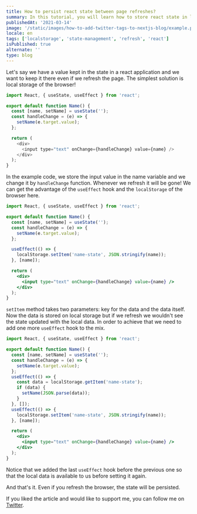 ```yaml
---
title: How to persist react state between page refreshes?
summary: In this tutorial, you will learn how to store react state in local storage of the browser.
publishedAt: '2021-03-14'
image: '/static/images/how-to-add-twitter-tags-to-nextjs-blog/example.png'
locale: en
tags: ['localstorage', 'state-management', 'refresh', 'react']
isPublished: true
alternate: ''
type: blog
---
```


Let's say we have a value kept in the state in a react application and we want to keep it there even if we refresh the page. The simplest solution is local storage of the browser!

```javascript
import React, { useState, useEffect } from 'react';

export default function Name() {
  const [name, setName] = useState('');
  const handleChange = (e) => {
    setName(e.target.value);
  };

  return (
    <div>
      <input type="text" onChange={handleChange} value={name} />
    </div>
  );
}
```

In the example code, we store the input value in the name variable and we change it by `handleChange` function. Whenever we refresh it will be gone! We can get the advantage of the `useEffect` hook and the `localStorage` of the browser here.

```jsx
import React, { useState, useEffect } from 'react';

export default function Name() {
  const [name, setName] = useState('');
  const handleChange = (e) => {
    setName(e.target.value);
  };

  useEffect(() => {
    localStorage.setItem('name-state', JSON.stringify(name));
  }, [name]);

  return (
    <div>
      <input type="text" onChange={handleChange} value={name} />
    </div>
  );
}
```

`setItem` method takes two parameters: key for the data and the data itself. Now the data is stored on local storage but if we refresh we wouldn't see the state updated with the local data. In order to achieve that we need to add one more `useEffect` hook to the mix.

```jsx
import React, { useState, useEffect } from 'react';

export default function Name() {
  const [name, setName] = useState('');
  const handleChange = (e) => {
    setName(e.target.value);
  };
  useEffect(() => {
    const data = localStorage.getItem('name-state');
    if (data) {
      setName(JSON.parse(data));
    }
  }, []);
  useEffect(() => {
    localStorage.setItem('name-state', JSON.stringify(name));
  }, [name]);

  return (
    <div>
      <input type="text" onChange={handleChange} value={name} />
    </div>
  );
}
```

Notice that we added the last `useEffect` hook before the previous one so that the local data is available to us before setting it again.

And that's it. Even if you refresh the browser, the state will be persisted.

If you liked the article and would like to support me, you can follow me on [Twitter](https://twitter.com/uguremirmustafa).
